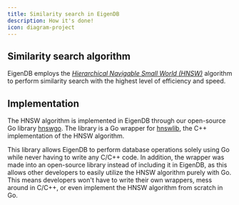 ```yaml
---
title: Similarity search in EigenDB
description: How it's done!
icon: diagram-project
---
```


## Similarity search algorithm

EigenDB employs the [_Hierarchical Navigable Small World (HNSW)_](https://arxiv.org/abs/1603.09320) algorithm to perform similarity search with the highest level of efficiency and speed.&#x20;



## Implementation

The HNSW algorithm is implemented in EigenDB through our open-source Go library [hnswgo](https://github.com/Eigen-DB/hnswgo). The library is a Go wrapper for [hnswlib](https://github.com/nmslib/hnswlib), the C++ implementation of the HNSW algorithm.

This library allows EigenDB to perform database operations solely using Go while never having to write any C/C++ code. In addition, the wrapper was made into an open-source library instead of including it in EigenDB, as this allows other developers to easily utilize the HNSW algorithm purely with Go. This means developers won't have to write their own wrappers, mess around in C/C++, or even implement the HNSW algorithm from scratch in Go. &#x20;



